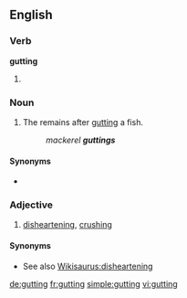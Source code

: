 ==English==
===Verb===
'''gutting'''
# {{present participle of|[[gut]]}}

===Noun===
{{en-noun}}

# {{chiefly|in plural}} The remains after [[gut]]ting a fish.
#: ''mackerel '''guttings'''''

====Synonyms====
* {{l|en|guts}}

===Adjective===
{{en-adj}}

# {{British}} [[disheartening]], [[crushing]]

====Synonyms====
* See also [[Wikisaurus:disheartening]]

[[de:gutting]]
[[fr:gutting]]
[[simple:gutting]]
[[vi:gutting]]